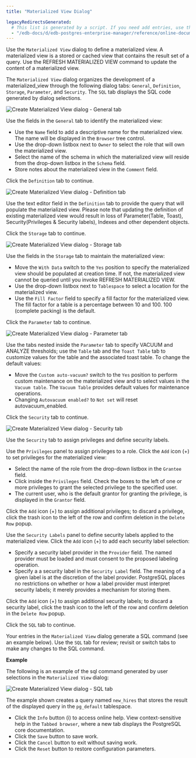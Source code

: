 ```yaml
---
title: "Materialized View Dialog"

legacyRedirectsGenerated:
  # This list is generated by a script. If you need add entries, use the `legacyRedirects` key.
  - "/edb-docs/d/edb-postgres-enterprise-manager/reference/online-documentation/8.0/materialized_view_dialog.html"
---
```


<div id="materialized_view_dialog" class="registered_link"></div>

Use the `Materialized View` dialog to define a materialized view. A materialized view is a stored or cached view that contains the result set of a query. Use the REFRESH MATERIALIZED VIEW command to update the content of a materialized view.

The `Materialized View` dialog organizes the development of a materialized_view through the following dialog tabs: `General`, `Definition`, `Storage`, `Parameter`, and `Security`. The `SQL` tab displays the SQL code generated by dialog selections.

![Create Materialized View dialog - General tab](../../images/materialized_view_general.png)

Use the fields in the `General` tab to identify the materialized view:

-   Use the `Name` field to add a descriptive name for the materialized view. The name will be displayed in the `Browser` tree control.
-   Use the drop-down listbox next to `Owner` to select the role that will own the materialized view.
-   Select the name of the schema in which the materialized view will reside from the drop-down listbox in the `Schema` field.
-   Store notes about the materialized view in the `Comment` field.

Click the `Definition` tab to continue.

![Create Materialized View dialog - Definition tab](../../images/materialized_view_definition.png)

Use the text editor field in the `Definition` tab to provide the query that will populate the materialized view. Please note that updating the definition of existing materialized view would result in loss of Parameter(Table, Toast), Security(Privileges & Security labels), Indexes and other dependent objects.

Click the `Storage` tab to continue.

![Create Materialized View dialog - Storage tab](../../images/materialized_view_storage.png)

Use the fields in the `Storage` tab to maintain the materialized view:

-   Move the `With Data` switch to the `Yes` position to specify the materialized view should be populated at creation time. If not, the materialized view cannot be queried until you invoke REFRESH MATERIALIZED VIEW.
-   Use the drop-down listbox next to `Tablespace` to select a location for the materialized view.
-   Use the `Fill Factor` field to specify a fill factor for the materialized view. The fill factor for a table is a percentage between 10 and 100. 100 (complete packing) is the default.

Click the `Parameter` tab to continue.

![Create Materialized View dialog - Parameter tab](../../images/materialized_view_parameter.png)

Use the tabs nested inside the `Parameter` tab to specify VACUUM and ANALYZE thresholds; use the `Table` tab and the `Toast Table` tab to customize values for the table and the associated toast table. To change the default values:

-   Move the `Custom auto-vacuum?` switch to the `Yes` position to perform custom maintenance on the materialized view and to select values in the `Vacuum table`. The `Vacuum Table` provides default values for maintenance operations.
-   Changing `Autovacuum enabled?` to `Not set` will reset autovacuum_enabled.

Click the `Security` tab to continue.

![Create Materialized View dialog - Security tab](../../images/materialized_view_security.png)

Use the `Security` tab to assign privileges and define security labels.

Use the `Privileges` panel to assign privileges to a role. Click the `Add` icon (+) to set privileges for the materialized view:

-   Select the name of the role from the drop-down listbox in the `Grantee` field.
-   Click inside the `Privileges` field. Check the boxes to the left of one or more privileges to grant the selected privilege to the specified user.
-   The current user, who is the default grantor for granting the privilege, is displayed in the `Grantor` field.

Click the `Add` icon (+) to assign additional privileges; to discard a privilege, click the trash icon to the left of the row and confirm deletion in the `Delete Row` popup.

Use the `Security Labels` panel to define security labels applied to the materialized view. Click the `Add` icon (+) to add each security label selection:

-   Specify a security label provider in the `Provider` field. The named provider must be loaded and must consent to the proposed labeling operation.
-   Specify a a security label in the `Security Label` field. The meaning of a given label is at the discretion of the label provider. PostgreSQL places no restrictions on whether or how a label provider must interpret security labels; it merely provides a mechanism for storing them.

Click the `Add` icon (+) to assign additional security labels; to discard a security label, click the trash icon to the left of the row and confirm deletion in the `Delete Row` popup.

Click the `SQL` tab to continue.

Your entries in the `Materialized View` dialog generate a SQL command (see an example below). Use the `SQL` tab for review; revisit or switch tabs to make any changes to the SQL command.

**Example**

The following is an example of the sql command generated by user selections in the `Materialized View` dialog:

![Create Materialized View dialog - SQL tab](../../images/materialized_view_sql.png)

The example shown creates a query named `new_hires` that stores the result of the displayed query in the `pg_default` tablespace.

-   Click the `Info` button (i) to access online help. View context-sensitive help in the `Tabbed browser`, where a new tab displays the PostgreSQL core documentation.
-   Click the `Save` button to save work.
-   Click the `Cancel` button to exit without saving work.
-   Click the `Reset` button to restore configuration parameters.

